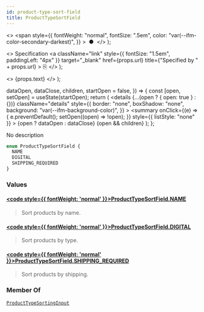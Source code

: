 ```yaml
---
id: product-type-sort-field
title: ProductTypeSortField
---
```


  <>
    <span
      style={{
        fontWeight: "normal",
        fontSize: ".5em",
        color: "var(--ifm-color-secondary-darkest)",
      }}
    >
      &nbsp;●&nbsp;
    </span>
  </>
);

  <>
    Specification
    <a
      className="link"
      style={{ fontSize: "1.5em", paddingLeft: "4px" }}
      target="\_blank"
      href={props.url}
      title={"Specified by " + props.url}
    >
      ⎘
    </a>
  </>
);

  <>
    <span className={props.class}>{props.text}</span>
  </>
);


  dataOpen,
  dataClose,
  children,
  startOpen = false,
}) => {
  const [open, setOpen] = useState(startOpen);
  return (
    <details
      {...(open ? { open: true } : {})}
      className="details"
      style={{
        border: "none",
        boxShadow: "none",
        background: "var(--ifm-background-color)",
      }}
    >
      <summary
        onClick={(e) => {
          e.preventDefault();
          setOpen((open) => !open);
        }}
        style={{ listStyle: "none" }}
      >
        {open ? dataOpen : dataClose}
      </summary>
      {open && children}
    </details>
  );
};

No description

```graphql
enum ProductTypeSortField {
  NAME
  DIGITAL
  SHIPPING_REQUIRED
}
```

### Values

#### [<code style={{ fontWeight: 'normal' }}>ProductTypeSortField.<b>NAME</b></code>](#)

> Sort products by name.

#### [<code style={{ fontWeight: 'normal' }}>ProductTypeSortField.<b>DIGITAL</b></code>](#)

> Sort products by type.

#### [<code style={{ fontWeight: 'normal' }}>ProductTypeSortField.<b>SHIPPING_REQUIRED</b></code>](#)

> Sort products by shipping.

### Member Of

[`ProductTypeSortingInput`](../../../api-storefront/products/inputs/product-type-sorting-input) <Badge class="badge badge--secondary" text="input"/>
